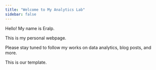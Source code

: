 ```yaml
---
title: "Welcome to My Analytics Lab"
sidebar: false 
---
```


Hello! My name is Eralp.

This is my personal webpage.

Please stay tuned to follow my works on data analytics, blog posts, and more.

This is our template.
